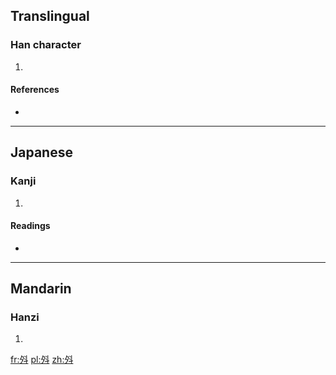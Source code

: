 ==Translingual==

===Han character===
{{Han char|rn=68|rad=斗|as=03|sn=7|four=|canj=弓戈卜十 (NIYJ)}}

# {{defn|Han|sort=斗03}}

====References====
* {{Han ref|kx=0478.020|dkj=13491|dj=0836.020|hdz=32252.020|uh=6598|ud=26008}}

----

==Japanese==

===Kanji===
{{ja-kanji|grade=|rs=斗03}}

# {{defn|lang=ja|sort=斗03}}

====Readings====
* {{ja-readings|on=[[しょう]] (shō)|kun=[[のぼる]] (noboru)}}

----

==Mandarin==

===Hanzi===
{{cmn-hanzi|pin=[[liáo]] ([[liao2]]), [[shēng]] ([[sheng1]])|wg=liao<sup>2</sup>, sheng<sup>1</sup>}}

# {{defn|lang=cmn|sort=斗03}}

[[fr:斘]]
[[pl:斘]]
[[zh:斘]]